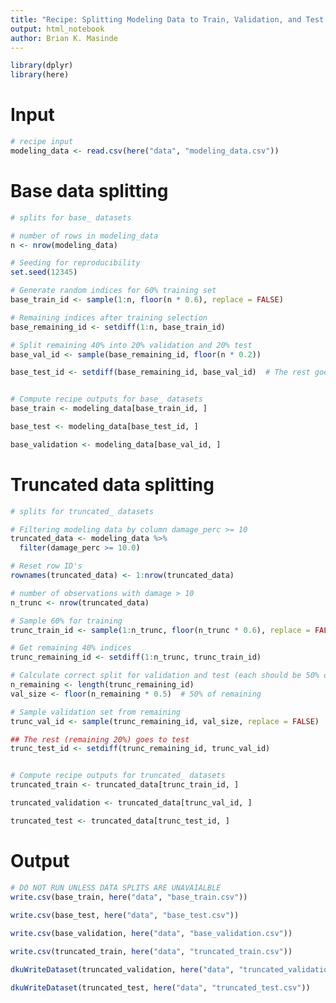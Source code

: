 ```yaml
---
title: "Recipe: Splitting Modeling Data to Train, Validation, and Test Sets"
output: html_notebook
author: Brian K. Masinde
---
```


```r
library(dplyr)
library(here)
```

# Input
```r
# recipe input
modeling_data <- read.csv(here("data", "modeling_data.csv"))
```

# Base data splitting
```r
# splits for base_ datasets

# number of rows in modeling_data
n <- nrow(modeling_data)

# Seeding for reproducibility
set.seed(12345)

# Generate random indices for 60% training set
base_train_id <- sample(1:n, floor(n * 0.6), replace = FALSE)

# Remaining indices after training selection
base_remaining_id <- setdiff(1:n, base_train_id)

# Split remaining 40% into 20% validation and 20% test
base_val_id <- sample(base_remaining_id, floor(n * 0.2))

base_test_id <- setdiff(base_remaining_id, base_val_id)  # The rest goes to test


# Compute recipe outputs for base_ datasets
base_train <- modeling_data[base_train_id, ] 

base_test <- modeling_data[base_test_id, ] 

base_validation <- modeling_data[base_val_id, ] 
```



# Truncated data splitting
```r
# splits for truncated_ datasets

# Filtering modeling data by column damage_perc >= 10
truncated_data <- modeling_data %>%
  filter(damage_perc >= 10.0)

# Reset row ID's
rownames(truncated_data) <- 1:nrow(truncated_data)

# number of observations with damage > 10
n_trunc <- nrow(truncated_data)

# Sample 60% for training
trunc_train_id <- sample(1:n_trunc, floor(n_trunc * 0.6), replace = FALSE)

# Get remaining 40% indices
trunc_remaining_id <- setdiff(1:n_trunc, trunc_train_id)

# Calculate correct split for validation and test (each should be 50% of the remaining)
n_remaining <- length(trunc_remaining_id)
val_size <- floor(n_remaining * 0.5)  # 50% of remaining

# Sample validation set from remaining
trunc_val_id <- sample(trunc_remaining_id, val_size, replace = FALSE)

## The rest (remaining 20%) goes to test
trunc_test_id <- setdiff(trunc_remaining_id, trunc_val_id)


# Compute recipe outputs for truncated_ datasets
truncated_train <- truncated_data[trunc_train_id, ] 

truncated_validation <- truncated_data[trunc_val_id, ] 

truncated_test <- truncated_data[trunc_test_id, ] 
```

# Output
```r
# DO NOT RUN UNLESS DATA SPLITS ARE UNAVAIALBLE
write.csv(base_train, here("data", "base_train.csv"))

write.csv(base_test, here("data", "base_test.csv"))
          
write.csv(base_validation, here("data", "base_validation.csv"))

write.csv(truncated_train, here("data", "truncated_train.csv"))

dkuWriteDataset(truncated_validation, here("data", "truncated_validation.csv")

dkuWriteDataset(truncated_test, here("data", "truncated_test.csv"))
```

